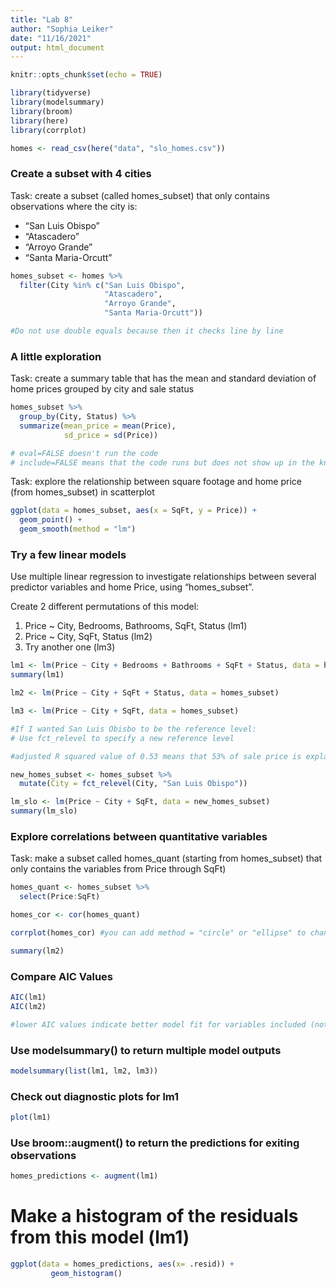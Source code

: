 ```yaml
---
title: "Lab 8"
author: "Sophia Leiker"
date: "11/16/2021"
output: html_document
---
```


```r
knitr::opts_chunk$set(echo = TRUE)

library(tidyverse)
library(modelsummary)
library(broom)
library(here)
library(corrplot)
```

```r
homes <- read_csv(here("data", "slo_homes.csv"))
```

### Create a subset with 4 cities

Task: create a subset (called homes_subset) that only contains observations where the city is:

- "San Luis Obispo"
- "Atascadero"
- "Arroyo Grande"
- "Santa Maria-Orcutt"

```r
homes_subset <- homes %>% 
  filter(City %in% c("San Luis Obispo",
                     "Atascadero",
                     "Arroyo Grande",
                     "Santa Maria-Orcutt"))

#Do not use double equals because then it checks line by line 
```


### A little exploration

Task: create a summary table that has the mean and standard deviation of home prices grouped by city and sale status

```r
homes_subset %>% 
  group_by(City, Status) %>% 
  summarize(mean_price = mean(Price),
            sd_price = sd(Price))

# eval=FALSE doesn't run the code
# include=FALSE means that the code runs but does not show up in the knitted markdown doc
```

Task: explore the relationship between square footage and home price (from homes_subset) in scatterplot

```r
ggplot(data = homes_subset, aes(x = SqFt, y = Price)) +
  geom_point() +
  geom_smooth(method = "lm")
```

### Try a few linear models

Use multiple linear regression to investigate relationships between several predictor variables and home Price, using "homes_subset".

Create 2 different permutations of this model:

(1) Price ~ City, Bedrooms, Bathrooms, SqFt, Status (lm1)
(2) Price ~ City, SqFt, Status (lm2)
(3) Try another one (lm3)

```r
lm1 <- lm(Price ~ City + Bedrooms + Bathrooms + SqFt + Status, data = homes_subset)
summary(lm1)

lm2 <- lm(Price ~ City + SqFt + Status, data = homes_subset)

lm3 <- lm(Price ~ City + SqFt, data = homes_subset)

#If I wanted San Luis Obisbo to be the reference level:
# Use fct_relevel to specify a new reference level

#adjusted R squared value of 0.53 means that 53% of sale price is explained by variables in this model, the p-value the model significance overall 

new_homes_subset <- homes_subset %>% 
  mutate(City = fct_relevel(City, "San Luis Obispo"))

lm_slo <- lm(Price ~ City + SqFt, data = new_homes_subset)
summary(lm_slo)

```

### Explore correlations between quantitative variables

Task: make a subset called homes_quant (starting from homes_subset) that only contains the variables from Price through SqFt)

```r
homes_quant <- homes_subset %>% 
  select(Price:SqFt)

homes_cor <- cor(homes_quant)

corrplot(homes_cor) #you can add method = "circle" or "ellipse" to change visualization
```

```r
summary(lm2)
```

### Compare AIC Values

```r
AIC(lm1)
AIC(lm2)

#lower AIC values indicate better model fit for variables included (note: looking at the tradeoff for complexity in terms of the number of variables that are included in relationship to the explanatory value of the model)
```

### Use modelsummary() to return multiple model outputs

```r
modelsummary(list(lm1, lm2, lm3))
```

### Check out diagnostic plots for lm1

```r
plot(lm1)
```

### Use broom::augment() to return the predictions for exiting observations

```r
homes_predictions <- augment(lm1)
```

# Make a histogram of the residuals from this model (lm1)

```r
ggplot(data = homes_predictions, aes(x= .resid)) +
         geom_histogram()
```

